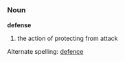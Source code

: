 =={{en}}==
===Noun===
'''defense'''
# the action of protecting from attack

Alternate spelling: [[defence]]